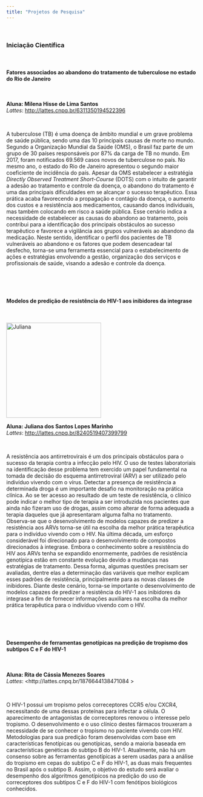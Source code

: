 ```yaml
---
title: "Projetos de Pesquisa"
---
```

<br>

### Iniciação Científica
<br>

#### Fatores associados ao abandono do tratamento de tuberculose no estado do Rio de Janeiro
<br>

<!-- <p><img src="giulia.gif" alt="Giulia" style="width:250px;height:250px;margin-right:15px;"> -->

**Aluna: Milena Hisse de Lima Santos**
<br>
*Lattes*: <http://lattes.cnpq.br/6311350194522396>

<br>

A tuberculose (TB) é uma doença de âmbito mundial e um grave problema de saúde pública, sendo uma das 10 principais causas de morte no mundo. Segundo a Organização Mundial da Saúde (OMS), o Brasil faz parte de um grupo de 30 países responsáveis por 87% da carga de TB no mundo. Em 2017, foram notificados 69.569 casos novos de tuberculose no país. No mesmo ano, o estado do Rio de Janeiro apresentou o segundo maior coeficiente de incidência do país. Apesar da OMS estabelecer a estratégia *Directly Observed Treatment Short-Course* (DOTS) com o intuito de garantir a adesão ao tratamento e controle da doença, o abandono do tratamento é uma das principais dificuldades em se alcançar o sucesso terapêutico. Essa prática acaba favorecendo a propagação e contágio da doença, o aumento dos custos e a resistência aos medicamentos, causando danos individuais, mas também colocando em risco a saúde pública. Esse cenário indica a necessidade de estabelecer as causas do abandono ao tratamento, pois contribui para a identificação dos principais obstáculos ao sucesso terapêutico e favorece a vigilância aos grupos vulneráveis ao abandono da medicação. Neste sentido, identificar o perfil dos pacientes de TB vulneráveis ao abandono e os fatores que podem desencadear tal desfecho, torna-se uma ferramenta essencial para o estabelecimento de ações e estratégias envolvendo a gestão, organização dos serviços e profissionais de saúde, visando a adesão e controle da doença. 

<br>

<br>

#### Modelos de predição de resistência do HIV-1 aos inibidores da integrase
<br>

<p><img src="juliana.gif" alt="Juliana" style="width:250px;height:250px;margin-right:15px;">

**Aluna: Juliana dos Santos Lopes Marinho**
<br>
*Lattes*: <http://lattes.cnpq.br/8240519407399799>

<br>

A resistência aos antirretrovirais é um dos principais obstáculos para o sucesso da terapia contra a infecção pelo HIV. O uso de testes laboratoriais na identificação desse problema tem exercido um papel fundamental na tomada de decisão do esquema antirretroviral (ARV) a ser utilizado pelo indivíduo vivendo com o vírus. Detectar a presença de resistência a determinada droga é um importante desafio na monitoração na prática clínica. Ao se ter acesso ao resultado de um teste de resistência, o clínico pode indicar o melhor tipo de terapia a ser introduzida nos pacientes que ainda não fizeram uso de drogas, assim como alterar de forma adequada a terapia daqueles que já apresentaram alguma falha no tratamento. Observa-se que o desenvolvimento de modelos capazes de predizer a resistência aos ARVs torna-se útil na escolha da melhor prática terapêutica para o indivíduo vivendo com o HIV. Na última década, um esforço considerável foi direcionado para o desenvolvimento de compostos direcionados à integrase. Embora o conhecimento sobre a resistência do HIV aos ARVs tenha se expandido enormemente, padrões de resistência genotípica estão em constante evolução devido a mudanças nas estratégias de tratamento. Dessa forma, algumas questões precisam ser avaliadas, dentre elas a determinação das variáveis que melhor explicam esses padrões de resistência, principalmente para as novas classes de inibidores. Diante deste cenário, torna-se importante o desenvolvimento de modelos capazes de predizer a resistência do HIV-1 aos inibidores da integrase a fim de fornecer informações auxiliares na escolha da melhor prática terapêutica para o indivíduo vivendo com o HIV.

<br>

<br>

#### Desempenho de ferramentas genotípicas na predição de tropismo dos subtipos C e F do HIV-1
<br>

<!-- <p><img src="amanda.jpeg" alt="Amanda" style="width:250px;height:250px;margin-right:15px;"> -->

**Aluna: Rita de Cássia Menezes Soares**
<br>
*Lattes*: <http://lattes.cnpq.br/1876644138471084 >

<br>

O HIV-1 possui um tropismo pelos correceptores CCR5 e/ou CXCR4, necessitando de uma dessas proteínas para infectar a célula. O aparecimento de antagonistas de correceptores renovou o interesse pelo tropismo. O desenvolvimento e o uso clínico destes fármacos trouxeram a necessidade de se conhecer o tropismo no paciente vivendo com HIV. Metodologias para sua predição foram desenvolvidas com base em características fenotípicas ou genotípicas, sendo a maioria baseada em características genéticas do subtipo B do HIV-1. Atualmente, não há um consenso sobre as ferramentas genotípicas a serem usadas para a análise do tropismo em cepas do subtipo C e F do HIV-1, as duas mais frequentes no Brasil após o subtipo B. Assim, o objetivo do estudo será avaliar o desempenho dos algoritmos genotípicos na predição do uso de correceptores dos subtipos C e F do HIV-1 com fenótipos biológicos conhecidos.